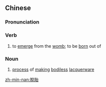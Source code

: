 ==Chinese==
{{zh-forms|s=脱胎}}

===Pronunciation===
{{zh-pron
|m=tuōtāi
|c=tyut3 toi1
|mn=qz,xm,zz:thoat-thai/twv:thu̍t-the/twv:thu̍t-thai
|cat=v,n
}}

===Verb===
{{zh-verb}}

# to [[emerge]] from the [[womb]]; to be [[born]] out of

===Noun===
{{zh-noun}}

# [[process]] of [[make|making]] [[bodiless]] [[lacquerware]]

[[zh-min-nan:脫胎]]